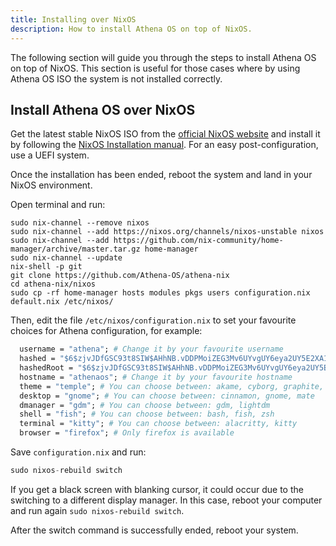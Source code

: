 ```yaml
---
title: Installing over NixOS
description: How to install Athena OS on top of NixOS.
---
```


The following section will guide you through the steps to install Athena OS on top of NixOS. This section is useful for those cases where by using Athena OS ISO the system is not installed correctly.

## Install Athena OS over NixOS

Get the latest stable NixOS ISO from the [official NixOS website](https://nixos.org/download.html#nixos-iso) and install it by following the [NixOS Installation manual](https://nixos.org/manual/nixos/stable/#sec-installation). For an easy post-configuration, use a UEFI system.

Once the installation has been ended, reboot the system and land in your NixOS environment.

Open terminal and run:
```shell
sudo nix-channel --remove nixos
sudo nix-channel --add https://nixos.org/channels/nixos-unstable nixos
sudo nix-channel --add https://github.com/nix-community/home-manager/archive/master.tar.gz home-manager
sudo nix-channel --update
nix-shell -p git
git clone https://github.com/Athena-OS/athena-nix
cd athena-nix/nixos
sudo cp -rf home-manager hosts modules pkgs users configuration.nix default.nix /etc/nixos/
```
Then, edit the file `/etc/nixos/configuration.nix` to set your favourite choices for Athena configuration, for example:
```nix
  username = "athena"; # Change it by your favourite username
  hashed = "$6$zjvJDfGSC93t8SIW$AHhNB.vDDPMoiZEG3Mv6UYvgUY6eya2UY5E2XA1lF7mOg6nHXUaaBmJYAMMQhvQcA54HJSLdkJ/zdy8UKX3xL1"; # The shown password hash is 'athena'. To set your password, change it by opening the terminal and run 'openssl passwd -6 "yourpassword"' and replace the result inside it to set the password of your user account
  hashedRoot = "$6$zjvJDfGSC93t8SIW$AHhNB.vDDPMoiZEG3Mv6UYvgUY6eya2UY5E2XA1lF7mOg6nHXUaaBmJYAMMQhvQcA54HJSLdkJ/zdy8UKX3xL1"; # The shown password hash is 'athena'. To set your password, change it by opening the terminal and run 'openssl passwd -6 "yourpassword"' and replace the result inside it to set the password of your root account
  hostname = "athenaos"; # Change it by your favourite hostname
  theme = "temple"; # You can choose between: akame, cyborg, graphite, hackthebox, samurai, sweet, temple
  desktop = "gnome"; # You can choose between: cinnamon, gnome, mate
  dmanager = "gdm"; # You can choose between: gdm, lightdm
  shell = "fish"; # You can choose between: bash, fish, zsh
  terminal = "kitty"; # You can choose between: alacritty, kitty
  browser = "firefox"; # Only firefox is available
```

Save `configuration.nix` and run:
```nix
sudo nixos-rebuild switch
```
If you get a black screen with blanking cursor, it could occur due to the switching to a different display manager. In this case, reboot your computer and run again `sudo nixos-rebuild switch`.

After the switch command is successfully ended, reboot your system.
<ImageComponent />
